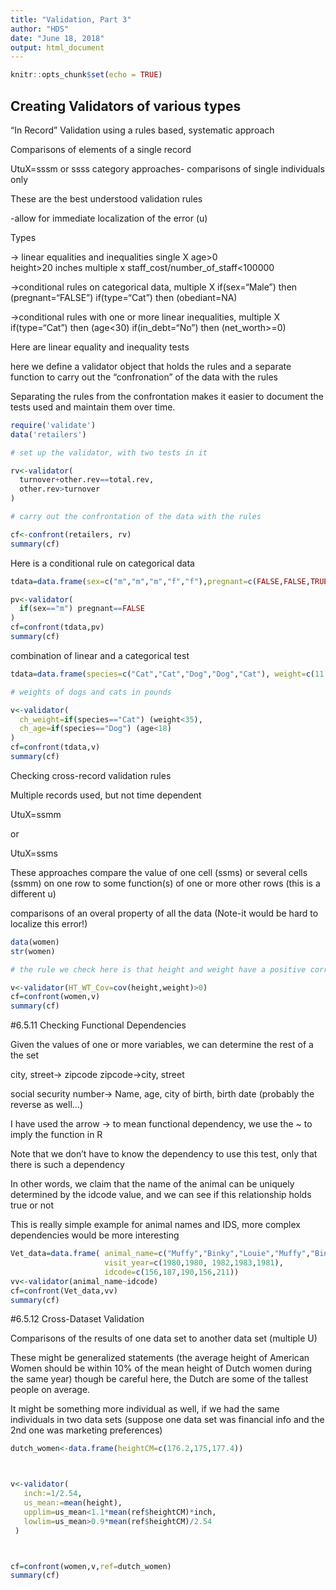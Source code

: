 ---
title: "Validation, Part 3"
author: "HDS"
date: "June 18, 2018"
output: html_document
---

```{r setup, include=FALSE}
knitr::opts_chunk$set(echo = TRUE)
```

## Creating Validators of various types

"In Record" Validation using a rules based, systematic approach

Comparisons of elements of a single record

UtuX=sssm or ssss  category approaches- comparisons of single individuals only

These are the best understood validation rules 

-allow for immediate localization of the error (u)

Types

  -> linear equalities and inequalities
          single X
            age>0                                 
            height>20 inches
          multiple x
            staff_cost/number_of_staff<100000
            
  ->conditional rules on categorical data,    multiple X
            if(sex="Male") then (pregnant="FALSE")
            if(type="Cat") then (obediant=NA)
  
  
  ->conditional rules with one or more linear inequalities,  multiple X
            if(type="Cat") then (age<30)
            if(in_debt="No") then (net_worth>=0)
            
Here are linear equality and inequality tests

here we define a validator object that holds the rules and a separate function to carry out the "confronation"
of the data with the rules

Separating the rules from the confrontation makes it easier to document the tests used and maintain them over time.

```{r}
require('validate')
data('retailers')

# set up the validator, with two tests in it

rv<-validator(
  turnover+other.rev==total.rev,
  other.rev>turnover
)

# carry out the confrontation of the data with the rules

cf<-confront(retailers, rv)
summary(cf)
```

Here is a conditional rule on categorical data

```{r}
tdata=data.frame(sex=c("m","m","m","f","f"),pregnant=c(FALSE,FALSE,TRUE,FALSE,TRUE))

pv<-validator(
  if(sex=="m") pregnant==FALSE
)
cf=confront(tdata,pv)
summary(cf)
```

combination of linear and a categorical test
```{r}
tdata=data.frame(species=c("Cat","Cat","Dog","Dog","Cat"), weight=c(11.2, 7.2,45, 78, 81), age=c(11,3,7,25,21))

# weights of dogs and cats in pounds

v<-validator(
  ch_weight=if(species=="Cat") (weight<35),
  ch_age=if(species=="Dog") (age<18)
)
cf=confront(tdata,v)
summary(cf)
```

Checking cross-record validation rules

Multiple records used,  but not time dependent

UtuX=ssmm

or

UtuX=ssms

These approaches compare the value of one cell (ssms) or several cells (ssmm) on one row to some function(s) of one or more other rows (this is a different u)

comparisons of an overal property of all the data  (Note-it would be hard to localize this error!)

```{r}
data(women)
str(women)

# the rule we check here is that height and weight have a positive correlation

v<-validator(HT_WT_Cov=cov(height,weight)>0)
cf=confront(women,v)
summary(cf)
```

#6.5.11 Checking Functional Dependencies

Given the values of one or more variables, we can determine the rest of a the set

city, street-> zipcode
zipcode->city, street

social security number-> Name, age, city of birth, birth date
(probably the reverse as well...)

I have used the arrow -> to mean functional dependency,  we use the ~ to imply the function in R

Note that we don't have to know the dependency to use this test, only that there is such a dependency

In other words, we claim that the name of the animal can be uniquely determined by the idcode value,  and we can see if
this relationship holds true or not

This is really simple example for animal names and IDS, more complex dependencies would be more interesting

```{r}
Vet_data=data.frame( animal_name=c("Muffy","Binky","Louie","Muffy","Binky"),
                     visit_year=c(1980,1980, 1982,1983,1981),
                     idcode=c(156,187,190,156,211))
vv<-validator(animal_name~idcode)
cf=confront(Vet_data,vv)
summary(cf)
```

#6.5.12 Cross-Dataset Validation

Comparisons of the results of one data set to another data set  (multiple U)

These might be generalized statements (the average height of American Women should be within 10% of the mean height of Dutch women during the same year) though be careful here, the Dutch are some of the tallest people on average.

It might be something more individual as well, if we had the same individuals in two data sets (suppose one data set was financial info and the 2nd one was marketing preferences)

```{r}
dutch_women<-data.frame(heightCM=c(176.2,175,177.4))



v<-validator(
   inch:=1/2.54,
   us_mean:=mean(height),
   upplim=us_mean<1.1*mean(ref$heightCM)*inch,
   lowlim=us_mean>0.9*mean(ref$heightCM)/2.54
 )



cf=confront(women,v,ref=dutch_women)
summary(cf)
```



